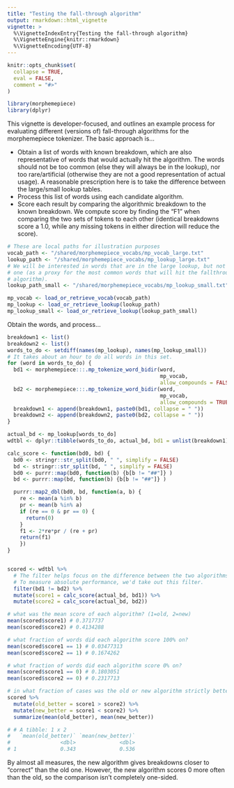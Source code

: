 ---
title: "Testing the fall-through algorithm"
output: rmarkdown::html_vignette
vignette: >
  %\VignetteIndexEntry{Testing the fall-through algorithm}
  %\VignetteEngine{knitr::rmarkdown}
  %\VignetteEncoding{UTF-8}
---

```{r, include = FALSE}
knitr::opts_chunk$set(
  collapse = TRUE,
  eval = FALSE,
  comment = "#>"
)
```

```{r setup}
library(morphemepiece)
library(dplyr)
```

This vignette is developer-focused, and outlines an example process for 
evaluating different (versions of) fall-through algorithms for the
morphemepiece tokenizer. The basic approach is...

- Obtain a list of words with known breakdown, which are also representative of 
  words that would actually hit the algorithm. The words should not be too 
  common (else they will always be in the lookup), nor too rare/artificial
  (otherwise they are not a good representation of actual usage). A reasonable
  prescription here is to take the difference between the large/small lookup
  tables.
- Process this list of words using each candidate algorithm.
- Score each result by comparing the algorithmic breakdown to the known
  breakdown. We compute score by finding the "F1" when comparing the two sets
  of tokens to each other (identical breakdowns score a 1.0, while any missing
  tokens in either direction will reduce the score).

```{r}
# These are local paths for illustration purposes
vocab_path <- "/shared/morphemepiece_vocabs/mp_vocab_large.txt"
lookup_path <- "/shared/morphemepiece_vocabs/mp_lookup_large.txt"
# We will be interested in words that are in the large lookup, but not the small
# one (as a proxy for the most common words that will hit the fallthrough
# algorithm).
lookup_path_small <- "/shared/morphemepiece_vocabs/mp_lookup_small.txt"

mp_vocab <- load_or_retrieve_vocab(vocab_path)
mp_lookup <- load_or_retrieve_lookup(lookup_path)
mp_lookup_small <- load_or_retrieve_lookup(lookup_path_small)

```

Obtain the words, and process...

```{r}
breakdown1 <- list()
breakdown2 <- list()
words_to_do <- setdiff(names(mp_lookup), names(mp_lookup_small))
# It takes about an hour to do all words in this set.
for (word in words_to_do) {
  bd1 <- morphemepiece:::.mp_tokenize_word_bidir(word, 
                                                 mp_vocab, 
                                                 allow_compounds = FALSE)
  bd2 <- morphemepiece:::.mp_tokenize_word_bidir(word, 
                                                 mp_vocab, 
                                                 allow_compounds = TRUE)
  breakdown1 <- append(breakdown1, paste0(bd1, collapse = " "))
  breakdown2 <- append(breakdown2, paste0(bd2, collapse = " "))
}

actual_bd <- mp_lookup[words_to_do]
wdtbl <- dplyr::tibble(words_to_do, actual_bd, bd1 = unlist(breakdown1), bd2 = unlist(breakdown2))

calc_score <- function(bd0, bd) {
  bd0 <- stringr::str_split(bd0, " ", simplify = FALSE)
  bd <- stringr::str_split(bd, " ", simplify = FALSE)
  bd0 <- purrr::map(bd0, function(b) {b[b != "##"]} )
  bd <- purrr::map(bd, function(b) {b[b != "##"]} )

  purrr::map2_dbl(bd0, bd, function(a, b) {
    re <- mean(a %in% b)
    pr <- mean(b %in% a)
    if (re == 0 & pr == 0) {
      return(0)
    }
    f1 <- 2*re*pr / (re + pr)
    return(f1)
    })
}


scored <- wdtbl %>% 
  # The filter helps focus on the difference between the two algorithms.
  # To measure absolute performance, we'd take out this filter.
  filter(bd1 != bd2) %>% 
  mutate(score1 = calc_score(actual_bd, bd1)) %>% 
  mutate(score2 = calc_score(actual_bd, bd2))

# what was the mean score of each algorithm? (1=old, 2=new)
mean(scored$score1) # 0.3717737
mean(scored$score2) # 0.4134288

# what fraction of words did each algorithm score 100% on?
mean(scored$score1 == 1) # 0.03477313
mean(scored$score2 == 1) # 0.1674262

# what fraction of words did each algorithm score 0% on?
mean(scored$score1 == 0) # 0.1803051
mean(scored$score2 == 0) # 0.2317713

# in what fraction of cases was the old or new algorithm strictly better?
scored %>% 
  mutate(old_better = score1 > score2) %>% 
  mutate(new_better = score1 < score2) %>% 
  summarize(mean(old_better), mean(new_better))

# # A tibble: 1 x 2
#   `mean(old_better)` `mean(new_better)`
#                <dbl>              <dbl>
# 1              0.343              0.536

```

By almost all measures, the new algorithm gives breakdowns closer to "correct"
than the old one. However, the new algorithm scores 0 more often than the old,
so the comparison isn't completely one-sided.

